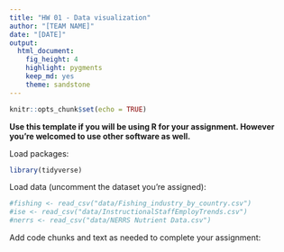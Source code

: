 ```yaml
---
title: "HW 01 - Data visualization"
author: "[TEAM NAME]"
date: "[DATE]"
output: 
  html_document: 
    fig_height: 4
    highlight: pygments
    keep_md: yes
    theme: sandstone
---
```


```r
knitr::opts_chunk$set(echo = TRUE)
```

**Use this template if you will be using R for your assignment. However you're welcomed to use other software as well.**

Load packages:

```r
library(tidyverse)
```

Load data (uncomment the dataset you're assigned):

```r
#fishing <- read_csv("data/Fishing_industry_by_country.csv")
#ise <- read_csv("data/InstructionalStaffEmployTrends.csv")
#nerrs <- read_csv("data/NERRS Nutrient Data.csv")
```

Add code chunks and text as needed to complete your assignment:

